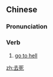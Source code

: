 ==Chinese==
{{zh-forms}}

===Pronunciation===
{{zh-pron
|m=qùsǐ
|c=heoi3 sei2
|cat=v
}}

===Verb===
{{zh-verb}}

# [[go to hell]]
#: {{zh-x|你 '''去死''' 吧{ba}！|Go to hell!}}
#: {{zh-x|你 '''去死''' 啦 你！|Go to hell!|C-GZ|tr=nei5 heoi3 sei2 laa1 nei5}}

[[zh:去死]]